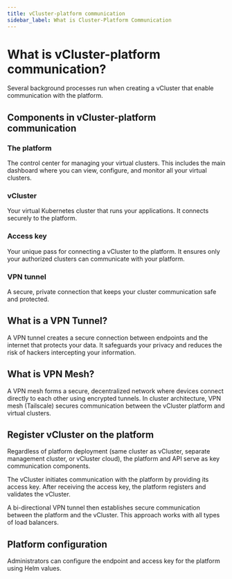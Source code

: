 ```yaml
---
title: vCluster-platform communication
sidebar_label: What is Cluster-Platform Communication
---
```


<!-- vale off -->
# What is vCluster-platform communication?

Several background processes run when creating a vCluster that enable communication with the platform. 

## Components in vCluster-platform communication

### The platform
The control center for managing your virtual clusters. This includes the main dashboard where you can view, configure, and monitor all your virtual clusters.

### vCluster
Your virtual Kubernetes cluster that runs your applications. It connects securely to the platform.

### Access key
Your unique pass for connecting a vCluster to the platform. It ensures only your authorized clusters can communicate with your platform.

### VPN tunnel
A secure, private connection that keeps your cluster communication safe and protected.


## What is a VPN Tunnel?

A VPN tunnel creates a secure connection between endpoints and the internet that protects your data. It safeguards your privacy and reduces the risk of hackers intercepting your information.

## What is VPN Mesh?

A VPN mesh forms a secure, decentralized network where devices connect directly to each other using encrypted tunnels. In cluster architecture, VPN mesh (Tailscale) secures communication between the vCluster platform and virtual clusters.

## Register vCluster on the platform

Regardless of platform deployment (same cluster as vCluster, separate management cluster, or vCluster cloud), the platform and API serve as key communication components.

The vCluster initiates communication with the platform by providing its access key. After receiving the access key, the platform registers and validates the vCluster.

A bi-directional VPN tunnel then establishes secure communication between the platform and the vCluster. This approach works with all types of load balancers.

## Platform configuration

Administrators can configure the endpoint and access key for the platform using Helm values.

